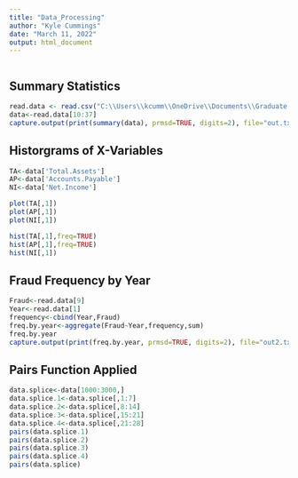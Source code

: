 ---
title: "Data_Processing"
author: "Kyle Cummings"
date: "March 11, 2022"
output: html_document
---

```{r setup, include=FALSE}

```

## Summary Statistics



```{r}
read.data <- read.csv("C:\\Users\\kcumm\\OneDrive\\Documents\\Graduate School\\ESE 527 - Practicum in Data Analytics\\Final Project\\Data\\findata.csv")
data<-read.data[10:37]
capture.output(print(summary(data), prmsd=TRUE, digits=2), file="out.txt")
```

## Historgrams of X-Variables

```{r}
TA<-data['Total.Assets']
AP<-data['Accounts.Payable']
NI<-data['Net.Income']

plot(TA[,1])
plot(AP[,1])
plot(NI[,1])

hist(TA[,1],freq=TRUE)
hist(AP[,1],freq=TRUE)
hist(NI[,1])
```

## Fraud Frequency by Year

```{r}
Fraud<-read.data[9]
Year<-read.data[1]
frequency<-cbind(Year,Fraud)
freq.by.year<-aggregate(Fraud~Year,frequency,sum)
freq.by.year
capture.output(print(freq.by.year, prmsd=TRUE, digits=2), file="out2.txt")
```

## Pairs Function Applied

```{r}
data.splice<-data[1000:3000,]
data.splice.1<-data.splice[,1:7]
data.splice.2<-data.splice[,8:14]
data.splice.3<-data.splice[,15:21]
data.splice.4<-data.splice[,21:28]
pairs(data.splice.1)
pairs(data.splice.2)
pairs(data.splice.3)
pairs(data.splice.4)
pairs(data.splice)
```
